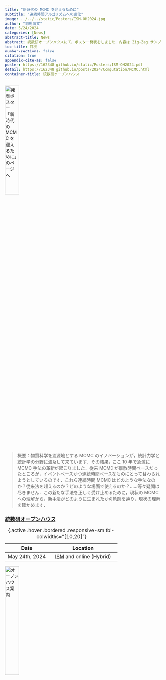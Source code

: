 ```yaml
---
title: "新時代の MCMC を迎えるために"
subtitle: "連続時間アルゴリズムへの進化"
image: ../../../static/Posters/ISM-OH2024.jpg
author: "司馬博文"
date: 5/24/2024
categories: [News]
abstract-title: News
abstract: 統数研オープンハウスにて，ポスター発表をしました．内容は Zig-Zag サンプラーという新たな連続時間 MCMC 手法を，少しでも身近に感じてもらえるように，歴史的変遷の中に位置付けて紹介しました．特に，メトロポリス・ヘイスティングス法 → その非対称化（リフティング） → Zig-Zag サンプラーという発展の軌跡を，シミュレーション結果を通じて説明しました．
toc-title: 目次
number-sections: false
citation: true
appendix-cite-as: false
poster: https://162348.github.io/static/Posters/ISM-OH2024.pdf
detail: https://162348.github.io/posts/2024/Computation/MCMC.html
container-title: 統数研オープンハウス
---
```


[![発表ポスター「新時代の MCMC を迎えるために」のページへ](../../../static/Posters/ISM-OH2024.jpg){width=30%}](../Computation/MCMC.qmd)

> 概要：物質科学を震源地とする MCMC のイノベーションが，統計力学と統計学の分野に波及して来ています．その結果，ここ 10 年で急激に MCMC 手法の革新が起こりました．従来 MCMC が離散時間ベースだったところが，イベントベースかつ連続時間ベースなものにとって替わられようとしているのです．これら連続時間 MCMC はどのような手法なのか？従来法を超えるのか？どのような場面で使えるのか？……等々疑問は尽きません．この新たな手法を正しく受け止めるために，現状の MCMC への理解から，新手法がどのように生まれたかの軌跡を辿り，現状の理解を確かめます．

### [統数研オープンハウス](https://www.ism.ac.jp/openhouse/2024/index.html) {#sec-ISM-openhouse2024}

| Date | Location |
|:---:|:------:|
| May 24th, 2024 | [ISM](https://www.ism.ac.jp/access/index_j.html) and online (Hybrid) |

: {.active .hover .bordered .responsive-sm tbl-colwidths="[10,20]"}

[![オープンハウス案内](../../../static/Files/2024ポスター.jpg){width=30%}](https://www.ism.ac.jp/openhouse/2024/index.html)

